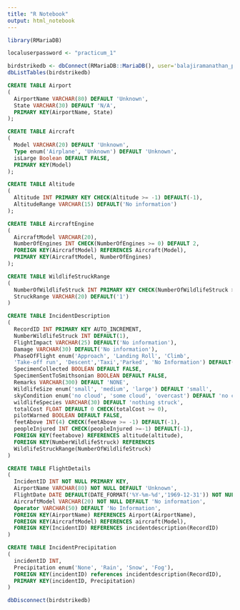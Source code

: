 ---
title: "R Notebook"
output: html_notebook
---


```{r}
library(RMariaDB)
```

```{r}
localuserpassword <- "practicum_1"
```

```{r}
birdstrikedb <- dbConnect(RMariaDB::MariaDB(), user='balajiramanathan_p', password=localuserpassword, dbname='birdstrikedata', host='localhost')
dbListTables(birdstrikedb)
```

```{sql connection=birdstrikedb}
CREATE TABLE Airport 
(
  AirportName VARCHAR(80) DEFAULT 'Unknown',
  State VARCHAR(30) DEFAULT 'N/A',
  PRIMARY KEY(AirportName, State)
);
```

```{sql connection=birdstrikedb}
CREATE TABLE Aircraft 
(
  Model VARCHAR(20) DEFAULT 'Unknown',
  Type enum('Airplane', 'Unknown') DEFAULT 'Unknown',
  isLarge Boolean DEFAULT FALSE,
  PRIMARY KEY(Model)
);
```

```{sql connection=birdstrikedb}
CREATE TABLE Altitude
(
  Altitude INT PRIMARY KEY CHECK(Altitude >= -1) DEFAULT(-1), 
  AltitudeRange VARCHAR(15) DEFAULT('No information')
);
```

```{sql connection=birdstrikedb}
CREATE TABLE AircraftEngine
(
  AircraftModel VARCHAR(20),
  NumberOfEngines INT CHECK(NumberOfEngines >= 0) DEFAULT 2,
  FOREIGN KEY(AircraftModel) REFERENCES Aircraft(Model),
  PRIMARY KEY(AircraftModel, NumberOfEngines)
);
```

```{sql connection=birdstrikedb}
CREATE TABLE WildlifeStruckRange
(
  NumberOfWildlifeStruck INT PRIMARY KEY CHECK(NumberOfWildlifeStruck >= 1),
  StruckRange VARCHAR(20) DEFAULT('1')
)
```

```{sql connection=birdstrikedb}
CREATE TABLE IncidentDescription
(
  RecordID INT PRIMARY KEY AUTO_INCREMENT, 
  NumberWildlifeStruck INT DEFAULT(1),
  FlightImpact VARCHAR(25) DEFAULT('No information'),
  Damage VARCHAR(30) DEFAULT('No information'),
  PhaseOfFlight enum('Approach', 'Landing Roll', 'Climb', 
  'Take-off run', 'Descent','Taxi','Parked', 'No Information') DEFAULT('No Information'),
  SpecimenCollected BOOLEAN DEFAULT FALSE, 
  SpecimenSentToSmithsonian BOOLEAN DEFAULT FALSE, 
  Remarks VARCHAR(300) DEFAULT 'NONE', 
  WildlifeSize enum('small', 'medium', 'large') DEFAULT 'small',
  skyCondition enum('no cloud', 'some cloud', 'overcast') DEFAULT 'no cloud', 
  wildlifeSpecies VARCHAR(30) DEFAULT 'nothing struck', 
  totalCost FLOAT DEFAULT 0 CHECK(totalCost >= 0), 
  pilotWarned BOOLEAN DEFAULT FALSE, 
  feetAbove INT(4) CHECK(feetAbove >= -1) DEFAULT(-1), 
  peopleInjured INT CHECK(peopleInjured >=-1) DEFAULT(-1),
  FOREIGN KEY(feetabove) REFERENCES altitude(altitude),
  FOREIGN KEY(NumberWildlifeStruck) REFERENCES 
  WildlifeStruckRange(NumberOfWildlifeStruck)
)
```

```{sql connection=birdstrikedb}
CREATE TABLE FlightDetails
(
  IncidentID INT NOT NULL PRIMARY KEY,
  AirportName VARCHAR(80) NOT NULL DEFAULT 'Unknown',
  FlightDate DATE DEFAULT(DATE_FORMAT('%Y-%m-%d','1969-12-31')) NOT NULL,
  AircraftModel VARCHAR(20) NOT NULL DEFAULT 'No information', 
  Operator VARCHAR(50) DEFAULT 'No Information',
  FOREIGN KEY(AirportName) REFERENCES Airport(AirportName),
  FOREIGN KEY(AircraftModel) REFERENCES aircraft(Model),
  FOREIGN KEY(IncidentID) REFERENCES incidentdescription(RecordID)
)
```

```{sql connection=birdstrikedb}
CREATE TABLE IncidentPrecipitation
(
  incidentID INT, 
  Precipitation enum('None', 'Rain', 'Snow', 'Fog'),
  FOREIGN KEY(incidentID) references incidentdescription(RecordID),
  PRIMARY KEY(incidentID, Precipitation)
)
```


```{r}
dbDisconnect(birdstrikedb)
```


